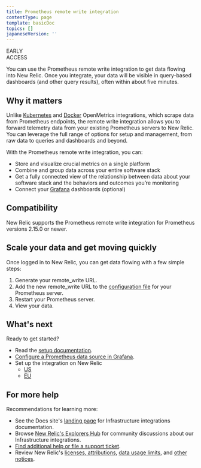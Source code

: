 ```yaml
---
title: Prometheus remote write integration
contentType: page
template: basicDoc
topics: []
japaneseVersion: ''
---
```


EARLY  
ACCESS

You can use the Prometheus remote write integration to get data flowing into New Relic. Once you integrate, your data will be visible in query-based dashboards (and other query results), often within about five minutes.

## Why it matters

Unlike [Kubernetes](https://docs.newrelic.com/docs/integrations/prometheus-integrations/get-started/new-relic-prometheus-openmetrics-integration-kubernetes) and [Docker](https://docs.newrelic.com/docs/integrations/prometheus-integrations/get-started/new-relic-prometheus-openmetrics-integration-docker) OpenMetrics integrations, which scrape data from Prometheus endpoints, the remote write integration allows you to forward telemetry data from your existing Prometheus servers to New Relic. You can leverage the full range of options for setup and management, from raw data to queries and dashboards and beyond.

With the Prometheus remote write integration, you can:

* Store and visualize crucial metrics on a single platform
* Combine and group data across your entire software stack
* Get a fully connected view of the relationship between data about your software stack and the behaviors and outcomes you’re monitoring
* Connect your [Grafana](https://docs.newrelic.com/docs/grafana-support-prometheus-promql) dashboards (optional)

## Compatibility

New Relic supports the Prometheus remote write integration for Prometheus versions 2.15.0 or newer.

## Scale your data and get moving quickly

Once logged in to New Relic, you can get data flowing with a few simple steps:

1. Generate your remote_write URL.
2. Add the new remote_write URL to the [configuration file](https://prometheus.io/docs/prometheus/latest/configuration/configuration/#remote_write) for your Prometheus server.
3. Restart your Prometheus server.
4. View your data.

## What's next

Ready to get started?

* Read the [setup documentation](https://docs.newrelic.com/docs/set-or-remove-your-prometheus-remote-write-integration).
* [Configure a Prometheus data source in Grafana](https://docs.newrelic.com/docs/configure-prometheus-data-source-grafana).
* Set up the integration on New Relic
  * [US](http://one.newrelic.com/launcher/nr1-core.settings?pane=eyJuZXJkbGV0SWQiOiJ0dWNzb24ucGxnLWluc3RydW1lbnQtZXZlcnl0aGluZyJ9)
  * [EU](http://one.eu.newrelic.com/launcher/nr1-core.settings?pane=eyJuZXJkbGV0SWQiOiJ0dWNzb24ucGxnLWluc3RydW1lbnQtZXZlcnl0aGluZyJ9)

## For more help

Recommendations for learning more:

* See the Docs site's [landing page](https://docs.newrelic.com/docs/integrations) for Infrastructure integrations documentation.
* Browse [New Relic's Explorers Hub](https://discuss.newrelic.com/c/full-stack-observability/infrastructure "Link opens in a new window.") for community discussions about our Infrastructure integrations.
* [Find additional help or file a support ticket](https://docs.newrelic.com/docs/accounts-partnerships/getting-started-new-relic/find-help-or-file-support-ticket).
* Review New Relic's [licenses, attributions](https://docs.newrelic.com/docs/licenses/), [data usage limits](https://docs.newrelic.com/docs/licenses/license-information/general-usage-licenses/new-relic-data-usage-limits-policies), and [other notices](https://docs.newrelic.com/docs/licenses/license-information).
